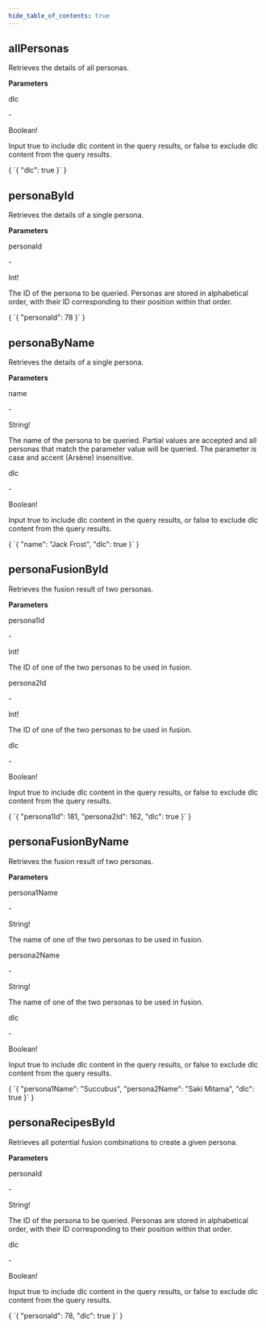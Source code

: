 ```yaml
---
hide_table_of_contents: true
---
```



<h2>allPersonas</h2>
<div style={{display: 'flex', justifyContent: 'space-between'}}>
  <div style={{width: '45%'}}>
    <p>Retrieves the details of all personas.</p>
    <div>
      <p style={{marginTop: '25px'}}><b>Parameters</b></p>
      <div className={styles.divider}/>
      <div style={{display: 'flex'}}>
        <p className={styles.parameter}>dlc</p>
        <p className={styles.parameterSeparator}> - </p>
        <p className={styles.parameter}> Boolean!</p>
      </div>
      <p>Input <span style={{fontFamily: 'monospace'}}>true</span> to include 
      dlc content in the query results, or 
      <span style={{fontFamily: 'monospace'}}> false </span> 
      to exclude dlc content from the query results.</p>
    </div>
  </div>
  <div style={{
    width: '45%'
  }}>
    <div className={styles.codeBlockStyle}>
      <AllPersonasQuery />
    </div>
    <div style={{marginBottom: '15px'}}>
      <CodeBlock language="jsx" title="VARIABLES" showLineNumbers>{
`{
  "dlc": true
}`  
      }</CodeBlock>
    </div>
    <div className={styles.codeBlockStyle}>
      <AllPersonasResponse />
    </div>
  </div>
</div>

<div className={styles.divider} style={{marginTop: '25px'}}/>

<h2>personaById</h2>
<div style={{display: 'flex', justifyContent: 'space-between'}}>
  <div style={{width: '45%'}}>
    <p>Retrieves the details of a single persona.</p>
    <div>
      <p style={{marginTop: '25px'}}><b>Parameters</b></p>
      <div className={styles.divider}/>
      <div style={{display: 'flex'}}>
        <p className={styles.parameter}>personaId</p>
        <p className={styles.parameterSeparator}> - </p>
        <p className={styles.parameter}> Int!</p>
      </div>
      <p>The ID of the persona to be queried. Personas are stored in 
      alphabetical order, with their ID corresponding to their position within
      that order.</p>
    </div>
  </div>
  <div style={{ width: '45%' }}>
    <div className={styles.codeBlockStyle}>
      <PersonaByIdQuery />
    </div>
    <div style={{marginBottom: '15px'}}>
      <CodeBlock language="jsx" title="VARIABLES" showLineNumbers>{
`{
  "personaId": 78
}`  
      }</CodeBlock>
    </div>
    <div className={styles.codeBlockStyle}>
      <PersonaByIdResponse />
    </div>
  </div>
</div>

<div className={styles.divider} style={{marginTop: '25px'}}/>

<h2>personaByName</h2>
<div style={{display: 'flex', justifyContent: 'space-between'}}>
  <div style={{width: '45%'}}>
    <p>Retrieves the details of a single persona.</p>
    <div>
      <p style={{marginTop: '25px'}}><b>Parameters</b></p>
      <div className={styles.divider}/>
      <div style={{display: 'flex', marginBottom: '5px'}}>
        <p className={styles.parameter}>name</p>
        <p className={styles.parameterSeparator}> - </p>
        <p className={styles.parameter}> String!</p>
      </div>
      <p>The name of the persona to be queried. 
         Partial values are accepted and all personas that match the
         parameter value will be queried. The parameter is case and accent 
         (Arsène) insensitive.</p>
      <div style={{display: 'flex', marginBottom: '5px'}}>
        <p className={styles.parameter}>dlc</p>
        <p className={styles.parameterSeparator}> - </p>
        <p className={styles.parameter}> Boolean!</p>
      </div>
      <p>Input <span style={{fontFamily: 'monospace'}}>true</span> to include 
      dlc content in the query results, or 
      <span style={{fontFamily: 'monospace'}}> false </span> 
      to exclude dlc content from the query results.</p>
    </div>
  </div>
  <div style={{ width: '45%' }}>
    <div className={styles.codeBlockStyle}>
      <PersonaByNameQuery />
    </div>
    <div style={{marginBottom: '15px'}}>
      <CodeBlock language="jsx" title="VARIABLES" showLineNumbers>{
`{
  "name": "Jack Frost",
  "dlc": true
}`  
      }</CodeBlock>
    </div>
    <div className={styles.codeBlockStyle}>
      <PersonaByNameResponse />
    </div>
  </div>
</div>

<div className={styles.divider} style={{marginTop: '25px'}}/>

<h2>personaFusionById</h2>
<div style={{display: 'flex', justifyContent: 'space-between'}}>
  <div style={{width: '45%'}}>
    <p>Retrieves the fusion result of two personas.</p>
    <div>
      <p style={{marginTop: '25px'}}><b>Parameters</b></p>
      <div className={styles.divider}/>
      <div style={{display: 'flex', marginBottom: '5px'}}>
        <p className={styles.parameter}>persona1Id</p>
        <p className={styles.parameterSeparator}> - </p>
        <p className={styles.parameter}> Int!</p>
      </div>
      <p>The ID of one of the two personas to be used in fusion.</p>
      <div style={{display: 'flex', marginBottom: '5px'}}>
        <p className={styles.parameter}>persona2Id</p>
        <p className={styles.parameterSeparator}> - </p>
        <p className={styles.parameter}> Int!</p>
      </div>
      <p>The ID of one of the two personas to be used in fusion.</p>
      <div style={{display: 'flex', marginBottom: '5px'}}>
        <p className={styles.parameter}>dlc</p>
        <p className={styles.parameterSeparator}> - </p>
        <p className={styles.parameter}> Boolean!</p>
      </div>
      <p>Input <span style={{fontFamily: 'monospace'}}>true</span> to include 
      dlc content in the query results, or 
      <span style={{fontFamily: 'monospace'}}> false </span> 
      to exclude dlc content from the query results.</p>
    </div>
  </div>
  <div style={{ width: '45%' }}>
    <div className={styles.codeBlockStyle}>
      <PersonaFusionByIdQuery />
    </div>
    <div style={{marginBottom: '15px'}}>
      <CodeBlock language="jsx" title="VARIABLES" showLineNumbers>{
`{
  "persona1Id": 181,
  "persona2Id": 162,
  "dlc": true
}`  
      }</CodeBlock>
    </div>
    <div className={styles.codeBlockStyle}>
      <PersonaFusionByIdResponse />
    </div>
  </div>
</div>

<div className={styles.divider} style={{marginTop: '25px'}}/>

<h2>personaFusionByName</h2>
<div style={{display: 'flex', justifyContent: 'space-between'}}>
  <div style={{width: '45%'}}>
    <p>Retrieves the fusion result of two personas.</p>
    <div>
      <p style={{marginTop: '25px'}}><b>Parameters</b></p>
      <div className={styles.divider}/>
      <div style={{display: 'flex', marginBottom: '5px'}}>
        <p className={styles.parameter}>persona1Name</p>
        <p className={styles.parameterSeparator}> - </p>
        <p className={styles.parameter}> String!</p>
      </div>
      <p>The name of one of the two personas to be used in fusion.</p>
      <div style={{display: 'flex', marginBottom: '5px'}}>
        <p className={styles.parameter}>persona2Name</p>
        <p className={styles.parameterSeparator}> - </p>
        <p className={styles.parameter}> String!</p>
      </div>
      <p>The name of one of the two personas to be used in fusion.</p>
      <div style={{display: 'flex', marginBottom: '5px'}}>
        <p className={styles.parameter}>dlc</p>
        <p className={styles.parameterSeparator}> - </p>
        <p className={styles.parameter}> Boolean!</p>
      </div>
      <p>Input <span style={{fontFamily: 'monospace'}}>true</span> to include 
      dlc content in the query results, or 
      <span style={{fontFamily: 'monospace'}}> false </span> 
      to exclude dlc content from the query results.</p>
    </div>
  </div>
  <div style={{ width: '45%' }}>
    <div className={styles.codeBlockStyle}>
      <PersonaFusionByNameQuery />
    </div>
    <div style={{marginBottom: '15px'}}>
      <CodeBlock language="jsx" title="VARIABLES" showLineNumbers>{
`{
  "persona1Name": "Succubus",
  "persona2Name": "Saki Mitama",
  "dlc": true
}`  
      }</CodeBlock>
    </div>
    <div className={styles.codeBlockStyle}>
      <PersonaFusionByNameResponse />
    </div>
  </div>
</div>

<div className={styles.divider} style={{marginTop: '25px'}}/>

<h2>personaRecipesById</h2>
<div style={{display: 'flex', justifyContent: 'space-between'}}>
  <div style={{width: '45%'}}>
    <p>Retrieves all potential fusion combinations to create a given persona.</p>
    <div>
      <p style={{marginTop: '25px'}}><b>Parameters</b></p>
      <div className={styles.divider}/>
      <div style={{display: 'flex', marginBottom: '5px'}}>
        <p className={styles.parameter}>personaId</p>
        <p className={styles.parameterSeparator}> - </p>
        <p className={styles.parameter}> String!</p>
      </div>
      <p>The ID of the persona to be queried. Personas are stored in 
      alphabetical order, with their ID corresponding to their position within
      that order.</p>
      <div style={{display: 'flex', marginBottom: '5px'}}>
        <p className={styles.parameter}>dlc</p>
        <p className={styles.parameterSeparator}> - </p>
        <p className={styles.parameter}> Boolean!</p>
      </div>
      <p>Input <span style={{fontFamily: 'monospace'}}>true</span> to include 
      dlc content in the query results, or 
      <span style={{fontFamily: 'monospace'}}> false </span> 
      to exclude dlc content from the query results.</p>
    </div>
  </div>
  <div style={{ width: '45%' }}>
    <div className={styles.codeBlockStyle}>
      <PersonaRecipesByIdQuery />
    </div>
    <div style={{marginBottom: '15px'}}>
      <CodeBlock language="jsx" title="VARIABLES" showLineNumbers>{
`{
  "personaId": 78,
  "dlc": true
}`  
      }</CodeBlock>
    </div>
    <div className={styles.codeBlockStyle}>
      <PersonaRecipesByIdResponse />
    </div>
  </div>
</div>